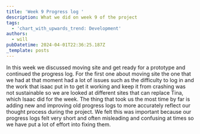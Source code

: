 ```yaml
---
title: 'Week 9 Progress log '
description: What we did on week 9 of the project
tags:
  - 'chart_with_upwards_trend: Development'
authors:
  - will
pubDatetime: 2024-04-01T22:36:25.187Z
_template: posts
---
```


In this week we discussed moving site and get ready for a prototype and continued the progress log.
For the first one about moving site the one that we had at that moment had a lot of issues such as the difficulty to log in and the work that isaac put in to get it working and keep it from crashing was not sustainable so we are looked at different sites that can replace Tina, which Isaac did for the week.
The thing that took us the most time by far is adding new and improving old progress logs to more accurately reflect our thought process during the project.
We felt this was important because our progress logs felt very short and often misleading and confusing at times so we have put a lot of effort into fixing them.
